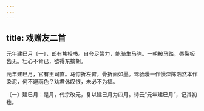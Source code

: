 ```yaml
---
---
---
```

title: 戏赠友二首
---




元年建巳月〔一〕，郎有焦校书。自夸足膂力，能骑生马驹。一朝被马踏，唇裂板齿无。壮心不肯已，欲得东擒胡。

元年建巳月，官有王司直。马惊折左臂，骨折面如墨。驽骀漫一作慢深陈浩然本作染泥，何不避雨色？劝君休叹恨，未必不为福。

〔一〕建巳月：是月，代宗改元，复以建巳月为四月。诗云“元年建巳月”，记其初也。